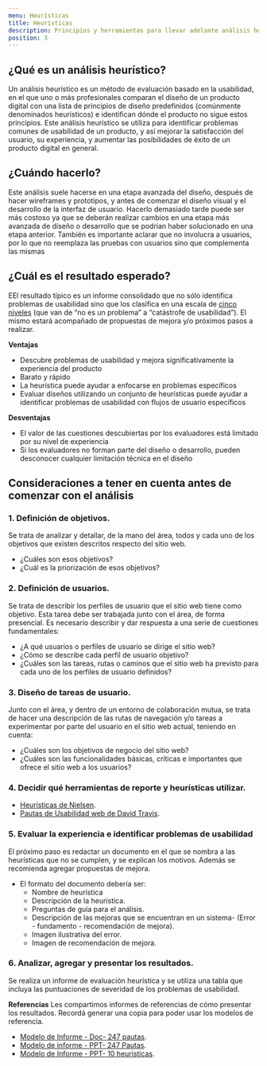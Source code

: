 ```yaml
---
menu: Heurísticas
title: Heurísticas
description: Principios y herramientas para llevar adelante análisis heurásticos
position: 3
---
```


## ¿Qué es un análisis heurístico?

Un análisis heurístico es un método de evaluación basado en la usabilidad, en el que uno o más profesionales comparan el diseño de un producto digital con una lista de principios de diseño predefinidos (comúnmente denominados heurísticos) e identifican dónde el producto no sigue estos principios. Este análisis heurístico se utiliza para identificar problemas comunes de usabilidad de un producto, y así mejorar la satisfacción del usuario, su experiencia, y aumentar las posibilidades de éxito de un producto digital en general.

## ¿Cuándo hacerlo?

Este análisis suele hacerse en una etapa avanzada del diseño, después de hacer wireframes y prototipos, y antes de comenzar el diseño visual y el desarrollo de la interfaz de usuario.
Hacerlo demasiado tarde puede ser más costoso ya que se deberán realizar cambios en una etapa más avanzada de diseño o desarrollo que se podrían haber solucionado en una etapa anterior. También es importante aclarar que no involucra a usuarios, por lo que no reemplaza las pruebas con usuarios sino que complementa las mismas

## ¿Cuál es el resultado esperado?

EEl resultado típico es un informe consolidado que no sólo identifica problemas de usabilidad sino que los clasifica en una escala de [cinco niveles](https://www.nngroup.com/articles/how-to-rate-the-severity-of-usability-problems/) (que van de “no es un problema” a “catástrofe de usabilidad”). El mismo estará acompañado de propuestas de mejora y/o próximos pasos a realizar.

**Ventajas**

- Descubre problemas de usabilidad y mejora significativamente la experiencia del producto
- Barato y rápido
- La heurística puede ayudar a enfocarse en problemas específicos
- Evaluar diseños utilizando un conjunto de heurísticas puede ayudar a identificar problemas de usabilidad con flujos de usuario específicos

**Desventajas**

- El valor de las cuestiones descubiertas por los evaluadores está limitado por su nivel de experiencia
- Si los evaluadores no forman parte del diseño o desarrollo, pueden desconocer cualquier limitación técnica en el diseño

## Consideraciones a tener en cuenta antes de comenzar con el análisis

### 1. **Definición de objetivos.**

Se trata de analizar y detallar, de la mano del área, todos y cada uno de los objetivos que existen descritos respecto del sitio web.

- ¿Cuáles son esos objetivos?
- ¿Cuál es la priorización de esos objetivos?

### 2. **Definición de usuarios.**

Se trata de describir los perfiles de usuario que el sitio web tiene como objetivo. Esta tarea debe ser trabajada junto con el área, de forma presencial. Es necesario describir y dar respuesta a una serie de cuestiones fundamentales:

- ¿A qué usuarios o perfiles de usuario se dirige el sitio web?
- ¿Cómo se describe cada perfil de usuario objetivo?
- ¿Cuáles son las tareas, rutas o caminos que el sitio web ha previsto para cada uno de los perfiles de usuario definidos?

### 3. **Diseño de tareas de usuario.**

Junto con el área, y dentro de un entorno de colaboración mutua, se trata de hacer una descripción de las rutas de navegación y/o tareas a experimentar por parte del usuario en el sitio web actual, teniendo en cuenta:

- ¿Cuáles son los objetivos de negocio del sitio web?
- ¿Cuáles son las funcionalidades básicas, críticas e importantes que ofrece el sitio web a los usuarios?

### 4. **Decidir qué herramientas de reporte y heurísticas utilizar.**

- [Heurísticas de Nielsen](https://github.com/gcba/estandares/blob/master/src/pages/pautas/usabilidad/heur%C3%ADsticas/10_heur%C3%ADsitcas.mdx).
- [Pautas de Usabilidad web de David Travis](https://gcba.github.io/estandares/pautas/usabilidad/heur%C3%ADsticas/247_pautas/).

### 5. **Evaluar la experiencia e identificar problemas de usabilidad**

El próximo paso es redactar un documento en el que se nombra a las heurísticas que no se cumplen, y se explican los motivos. Además se recomienda agregar propuestas de mejora.

- El formato del documento debería ser:
  - Nombre de heurística
  - Descripción de la heurística.
  - Preguntas de guía para el análisis.
  - Descripción de las mejoras que se encuentran en un sistema- (Error - fundamento - recomendación de mejora).
  - Imagen ilustrativa del error.
  - Imagen de recomendación de mejora.

### 6. **Analizar, agregar y presentar los resultados.**

Se realiza un informe de evaluación heurística y se utiliza una tabla que incluya las puntuaciones de severidad de los problemas de usabilidad.

**Referencias**
Les compartimos informes de referencias de cómo presentar los resultados. Recordá generar una copia para poder usar los modelos de referencia.

- [Modelo de Informe - Doc- 247 pautas](https://docs.google.com/document/d/1OJL0m8E1W_foO3PLcyXmlgMx_PGXii93FDc0gAQsvos/edit?usp=sharing).
- [Modelo de informe - PPT- 247 Pautas](https://docs.google.com/presentation/d/1wdiO7aEE3KlHaVsdL6-Va7wcIu-kWxL_sAjJFATuciY/edit?usp=sharing).
- [Modelo de Informe - PPT- 10 heuristicas](https://docs.google.com/presentation/d/1xcWjjcGPcjX8DpZ_8LZIYsPwHlu6kdLvM0dVBTyzdCk/edit?usp=sharing).
